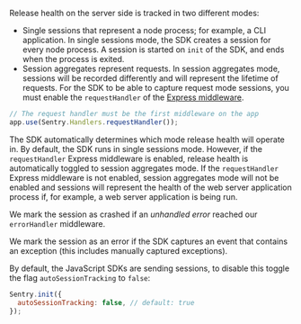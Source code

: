 Release health on the server side is tracked in two different modes:

- Single sessions that represent a node process; for example, a CLI application. In single sessions mode, the SDK creates a session for every node process. A session is started on `init` of the SDK, and ends when the process is exited.
- Session aggregates represent requests. In session aggregates mode, sessions will be recorded differently and will represent the lifetime of requests. For the SDK to be able to capture request mode sessions, you must enable the `requestHandler` of the [Express middleware](/platforms/javascript/guides/express).

```javascript
// The request handler must be the first middleware on the app
app.use(Sentry.Handlers.requestHandler());
```

The SDK automatically determines which mode release health will operate in. By default, the SDK runs in single sessions mode. However, if the `requestHandler` Express middleware is enabled, release health is automatically toggled to session aggregates mode. If the `requestHandler` Express middleware is not enabled, session aggregates mode will not be enabled and sessions will represent the health of the web server application process if, for example, a web server application is being run.

We mark the session as crashed if an _unhandled error_ reached our `errorHandler` middleware.

We mark the session as an error if the SDK captures an event that contains an exception (this includes manually captured exceptions).

By default, the JavaScript SDKs are sending sessions, to disable this toggle the flag `autoSessionTracking` to `false`:

```javascript
Sentry.init({
  autoSessionTracking: false, // default: true
});
```
